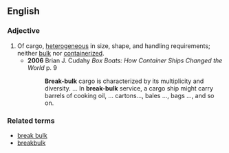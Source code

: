 ==English==
===Adjective===
{{en-adj|-}}

#Of cargo, [[heterogeneous]] in size, shape, and handling requirements; neither [[bulk]] nor [[containerized]].
#*'''2006''' Brian J. Cudahy ''Box Boats: How Container Ships Changed the World'' p. 9
#*:'''Break-bulk''' cargo is characterized by its multiplicity and diversity. ... In '''break-bulk''' service, a cargo ship might carry barrels of cooking oil, ... cartons..., bales ..., bags ..., and so on.

===Related terms===
*[[break bulk]]
*[[breakbulk]]